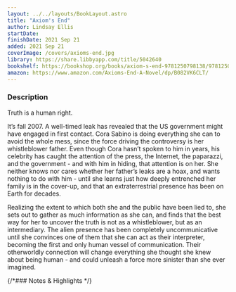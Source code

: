 ```yaml
---
layout: ../../layouts/BookLayout.astro
title: "Axiom's End"
author: Lindsay Ellis
startDate:
finishDate: 2021 Sep 21
added: 2021 Sep 21
coverImage: /covers/axioms-end.jpg
library: https://share.libbyapp.com/title/5042640
bookshelf: https://bookshop.org/books/axiom-s-end-9781250798138/9781250798138
amazon: https://www.amazon.com/Axioms-End-A-Novel/dp/B082VK6CLT/
---
```


<ReadingTime
  startDate  = {frontmatter.startDate}
  finishDate = {frontmatter.finishDate}
/>

### Description
Truth is a human right.

It’s fall 2007. A well-timed leak has revealed that the US government might have engaged in first contact. Cora Sabino is doing everything she can to avoid the whole mess, since the force driving the controversy is her whistleblower father. Even though Cora hasn’t spoken to him in years, his celebrity has caught the attention of the press, the Internet, the paparazzi, and the government - and with him in hiding, that attention is on her. She neither knows nor cares whether her father’s leaks are a hoax, and wants nothing to do with him - until she learns just how deeply entrenched her family is in the cover-up, and that an extraterrestrial presence has been on Earth for decades.

Realizing the extent to which both she and the public have been lied to, she sets out to gather as much information as she can, and finds that the best way for her to uncover the truth is not as a whistleblower, but as an intermediary. The alien presence has been completely uncommunicative until she convinces one of them that she can act as their interpreter, becoming the first and only human vessel of communication. Their otherworldly connection will change everything she thought she knew about being human - and could unleash a force more sinister than she ever imagined.

{/*### Notes & Highlights */}

<BuyBook
  library   = {frontmatter.library}
  bookshelf = {frontmatter.bookshelf}
  amazon    = {frontmatter.amazon}
/>
